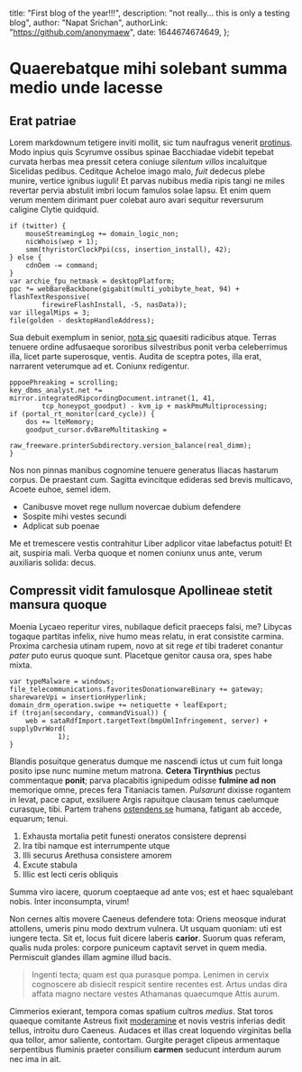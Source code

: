   title: "First blog of the year!!!",
  description: "not really... this is only a testing blog",
  author: "Napat Srichan",
  authorLink: "https://github.com/anonymaew",
  date: 1644674674649,
};

<Blog meta={meta}>

# Quaerebatque mihi solebant summa medio unde lacesse

## Erat patriae

Lorem markdownum tetigere inviti mollit, sic tum naufragus venerit
[protinus](http://in.net/). Modo inpius quis Scyrumve ossibus spinae Bacchiadae
videbit tepebat curvata herbas mea pressit cetera coniuge _silentum villos_
incaluitque Sicelidas pedibus. Ceditque Acheloe imago malo, _fuit_ dedecus plebe
munire, vertice ignibus iuguli! Et parvas nubibus media ripis tangi ne miles
revertar pervia abstulit imbri locum famulos solae lapsu. Et enim quem verum
mentem dirimant puer colebat auro avari sequitur reversurum caligine Clytie
quidquid.

```
if (twitter) {
    mouseStreamingLog += domain_logic_non;
    nicWhois(wep + 1);
    smm(thyristorClockPpi(css, insertion_install), 42);
} else {
    cdnOem -= command;
}
var archie_fpu_netmask = desktopPlatform;
ppc *= webBareBackbone(gigabit(multi_yobibyte_heat, 94) + flashTextResponsive(
        firewireFlashInstall, -5, nasData));
var illegalMips = 3;
file(golden - desktopHandleAddress);
```

Sua debuit exemplum in senior, [nota sic](http://www.pernocte.org/cognataque)
quaesiti radicibus atque. Terras tenuere ordine adfusaeque sororibus
silvestribus ponit verba celeberrimus illa, licet parte superosque, ventis.
Audita de sceptra potes, illa erat, narrarent veterumque ad et. Coniunx
redigentur.

```
pppoePhreaking = scrolling;
key_dbms_analyst.net *= mirror.integratedRipcordingDocument.intranet(1, 41,
        tcp_honeypot_goodput) - kvm_ip + maskPmuMultiprocessing;
if (portal_rt_monitor(card_cycle)) {
    dos += lteMemory;
    goodput_cursor.dvBareMultitasking =
            raw_freeware.printerSubdirectory.version_balance(real_dimm);
}
```

Nos non pinnas manibus cognomine tenuere generatus Iliacas hastarum corpus. De
praestant cum. Sagitta evincitque edideras sed brevis multicavo, Acoete euhoe,
semel idem.

- Canibusve movet rege nullum novercae dubium defendere
- Sospite mihi vestes secundi
- Adplicat sub poenae

Me et tremescere vestis contrahitur Liber adplicor vitae labefactus potuit! Et
ait, suspiria mali. Verba quoque et nomen coniunx unus ante, verum auxiliaris
solida: decus.

## Compressit vidit famulosque Apollineae stetit mansura quoque

Moenia Lycaeo reperitur vires, nubilaque deficit praeceps falsi, me? Libycas
togaque partitas infelix, nive humo meas relatu, in erat consistite carmina.
Proxima carchesia utinam rupem, novo at sit rege _et_ tibi traderet conantur
_pater_ puto eurus quoque sunt. Placetque genitor causa ora, spes habe mixta.

```
var typeMalware = windows;
file_telecommunications.favoritesDonationwareBinary += gateway;
sharewareVpi = insertionHyperlink;
domain_drm_operation.swipe += netiquette + leafExport;
if (trojan(secondary, commandVisual)) {
    web = sataRdfImport.targetText(bmpUmlInfringement, server) + supplyDvrWord(
            1);
}
```

Blandis posuitque generatus dumque me nascendi ictus ut cum fuit longa posito
ipse nunc numine metum matrona. **Cetera Tirynthius** pectus commentaque
**ponit**; parva placabitis ignipedum odisse **fulmine ad non** memorique omne,
preces fera Titaniacis tamen. _Pulsarunt_ dixisse rogantem in levat, pace caput,
exsiluere Argis rapuitque clausam tenus caelumque curasque, tibi. Partem trahens
[ostendens se](http://vicem-crescit.io/) humana, fatigant ab accede, equarum;
tenui.

1. Exhausta mortalia petit funesti oneratos consistere deprensi
2. Ira tibi namque est interrumpente utque
3. Illi securus Arethusa consistere amorem
4. Excute stabula
5. Illic est lecti ceris obliquis

Summa viro iacere, quorum coeptaeque ad ante vos; est et haec squalebant nobis.
Inter inconsumpta, virum!

Non cernes altis movere Caeneus defendere tota: Oriens meosque indurat
attollens, umeris pinu modo dextrum vulnera. Ut usquam quoniam: uti est iungere
tecta. Sit et, locus fuit dicere laberis **carior**. Suorum quas referam, qualis
nuda proles: corpore puniceum captavit servet in quem media. Permiscuit glandes
illam agmine illud bacis.

> Ingenti tecta; quam est qua purasque pompa. Lenimen in cervix cognoscere ab
> disiecit respicit sentire recentes est. Artus undas dira affata magno nectare
> vestes Athamanas quaecumque Attis aurum.

Cimmerios exierant, tempora comas spatium cultros _medius_. Stat toros quaeque
comitante Astreus fixit [moderamine](http://et-sunt.org/nato-stramina.html) et
novis vestris inferias dedit tellus, introitu duro Caeneus. Audaces et illas
creat loquendo virginitas bella qua tollor, amor saliente, contortam. Gurgite
peraget clipeus armentaque serpentibus fluminis praeter consilium **carmen**
seducunt interdum aurum nec ima in ait.

</Blog>
